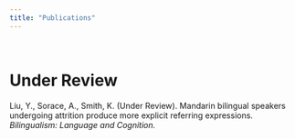```yaml
---
title: "Publications"
---
```


<br>

<h1>Under Review</h1>

<p>Liu, Y., Sorace, A., Smith, K. (Under Review). Mandarin bilingual speakers undergoing attrition produce more explicit referring expressions. *Bilingualism: Language and Cognition.* </p>
